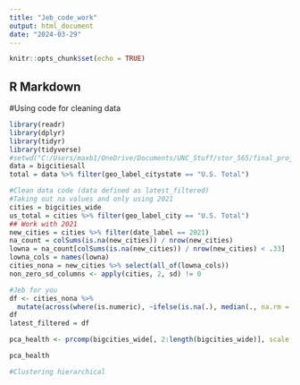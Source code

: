 ```yaml
---
title: "Jeb_code_work"
output: html_document
date: "2024-03-29"
---
```


```r
knitr::opts_chunk$set(echo = TRUE)
```

## R Markdown











#Using code for cleaning data


```r
library(readr)
library(dplyr)
library(tidyr)
library(tidyverse)
#setwd("C:/Users/maxb1/OneDrive/Documents/UNC_Stuff/stor_565/final_project")
data = bigcitiesall
total = data %>% filter(geo_label_citystate == "U.S. Total")
```




```r
#Clean data code (data defined as latest_filtered)
#Taking out na values and only using 2021
cities = bigcities_wide
us_total = cities %>% filter(geo_label_city == "U.S. Total")
## Work with 2021 
new_cities = cities %>% filter(date_label == 2021)
na_count = colSums(is.na(new_cities)) / nrow(new_cities)
lowna = na_count[colSums(is.na(new_cities)) / nrow(new_cities) < .33]
lowna_cols = names(lowna)
cities_nona = new_cities %>% select(all_of(lowna_cols))
non_zero_sd_columns <- apply(cities, 2, sd) != 0

#Jeb for you
df <- cities_nona %>%
  mutate(across(where(is.numeric), ~ifelse(is.na(.), median(., na.rm = TRUE), .)))
df
latest_filtered = df
```



```r
pca_health <- prcomp(bigcities_wide[, 2:length(bigcities_wide)], scale = TRUE) # here we scale the data so that "the variables should be scaled to have unit variance before the analysis takes place." 

pca_health

```

























```r
#Clustering hierarchical
```